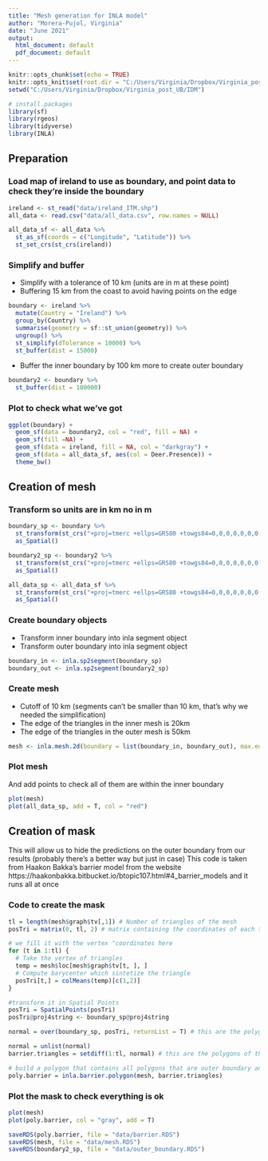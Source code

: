 ```yaml
---
title: "Mesh generation for INLA model"
author: "Morera-Pujol, Virginia"
date: "June 2021"
output:
  html_document: default
  pdf_document: default
---
```


```r
knitr::opts_chunk$set(echo = TRUE)
knitr::opts_knit$set(root.dir = "C:/Users/Virginia/Dropbox/Virginia_post_UB/IDM")
setwd("C:/Users/Virginia/Dropbox/Virginia_post_UB/IDM")

# install.packages 
library(sf)
library(rgeos)
library(tidyverse)
library(INLA)
```


## Preparation

### Load map of ireland to use as boundary, and point data to check they're inside the boundary

```r
ireland <- st_read("data/ireland_ITM.shp")
all_data <- read.csv("data/all_data.csv", row.names = NULL)

all_data_sf <- all_data %>% 
  st_as_sf(coords = c("Longitude", "Latitude")) %>% 
  st_set_crs(st_crs(ireland))
```


### Simplify and buffer 

- Simplify with a tolerance of 10 km (units are in m at these point) 
- Buffering 15 km from the coast to avoid having points on the edge

```r
boundary <- ireland %>% 
  mutate(Country = "Ireland") %>% 
  group_by(Country) %>%
  summarise(geometry = sf::st_union(geometry)) %>%
  ungroup() %>% 
  st_simplify(dTolerance = 10000) %>% 
  st_buffer(dist = 15000)
```

- Buffer the inner boundary by 100 km more to create outer boundary

```r
boundary2 <- boundary %>% 
  st_buffer(dist = 100000)
```

### Plot to check what we've got

```r
ggplot(boundary) +
  geom_sf(data = boundary2, col = "red", fill = NA) +
  geom_sf(fill =NA) + 
  geom_sf(data = ireland, fill = NA, col = "darkgray") + 
  geom_sf(data = all_data_sf, aes(col = Deer.Presence)) + 
  theme_bw()          

```


## Creation of mesh

### Transform so units are in km no in m

```r
boundary_sp <- boundary %>% 
  st_transform(st_crs("+proj=tmerc +ellps=GRS80 +towgs84=0,0,0,0,0,0,0 +units=km +no_defs")) %>% 
  as_Spatial()

boundary2_sp <- boundary2 %>% 
  st_transform(st_crs("+proj=tmerc +ellps=GRS80 +towgs84=0,0,0,0,0,0,0 +units=km +no_defs")) %>% 
  as_Spatial()

all_data_sp <- all_data_sf %>% 
  st_transform(st_crs("+proj=tmerc +ellps=GRS80 +towgs84=0,0,0,0,0,0,0 +units=km +no_defs")) %>% 
  as_Spatial()

```

### Create boundary objects

- Transform inner boundary into inla segment object
- Transform outer boundary into inla segment object

```r
boundary_in <- inla.sp2segment(boundary_sp)
boundary_out <- inla.sp2segment(boundary2_sp)
```

### Create mesh

- Cutoff of 10 km (segments can't be smaller than 10 km, that's why we needed the simplification)
- The edge of the triangles in the inner mesh is 20km
- The edge of the triangles in the outer mesh is 50km 

```r
mesh <- inla.mesh.2d(boundary = list(boundary_in, boundary_out), max.edge = c(20, 50), cutoff = 10, crs = boundary_sp@proj4string)
```

### Plot mesh

And add points to check all of them are within the inner boundary
```r
plot(mesh)
plot(all_data_sp, add = T, col = "red")
```

## Creation of mask

This will allow us to hide the predictions on the outer boundary from our results (probably there's a better way but just in case)
This code is taken from Haakon Bakka's barrier model from the website https://haakonbakka.bitbucket.io/btopic107.html#4_barrier_models and it runs all at once

### Code to create the mask

```r
tl = length(mesh$graph$tv[,1]) # Number of triangles of the mesh
posTri = matrix(0, tl, 2) # matrix containing the coordinates of each triangle's 

# we fill it with the vertex "coordinates here
for (t in 1:tl) {
  # Take the vertex of triangles
  temp = mesh$loc[mesh$graph$tv[t, ], ]
  # Compute barycenter which sintetize the triangle
  posTri[t,] = colMeans(temp)[c(1,2)]
}

#transform it in Spatial Points
posTri = SpatialPoints(posTri)
posTri@proj4string <- boundary_sp@proj4string

normal = over(boundary_sp, posTri, returnList = T) # this are the polygons contained in the inner boundary, the "good" ones

normal = unlist(normal)
barrier.triangles = setdiff(1:tl, normal) # this are the polygons of the outer boundary, the ones we want to hide

# build a polygon that contains all polygons that are outer boundary and not inner. 
poly.barrier = inla.barrier.polygon(mesh, barrier.triangles)
```

### Plot the mask to check everything is ok

```r
plot(mesh)
plot(poly.barrier, col = "gray", add = T)
```


```r
saveRDS(poly.barrier, file = "data/barrier.RDS")
saveRDS(mesh, file = "data/mesh.RDS")
saveRDS(boundary2_sp, file = "data/outer_boundary.RDS")
```
